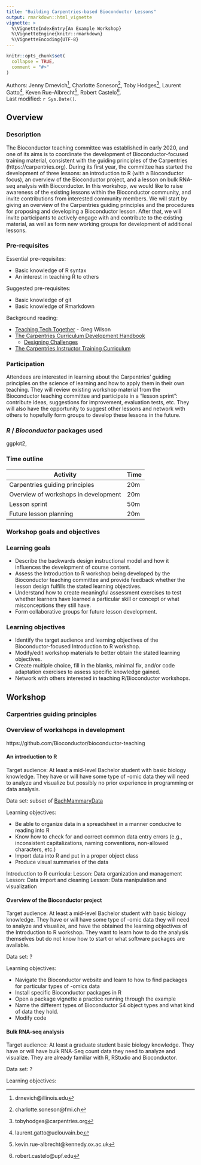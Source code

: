 ```yaml
---
title: "Building Carpentries-based Bioconductor Lessons"
output: rmarkdown::html_vignette
vignette: >
  %\VignetteIndexEntry{An Example Workshop}
  %\VignetteEngine{knitr::rmarkdown}
  %\VignetteEncoding{UTF-8}
---
```



```r
knitr::opts_chunk$set(
  collapse = TRUE,
  comment = "#>"
)
```


Authors:
    Jenny Drnevich^[drnevich@illinois.edu],
    Charlotte Soneson^[charlotte.soneson@fmi.ch],
    Toby Hodges^[tobyhodges@carpentries.org],
    Laurent Gatto^[laurent.gatto@uclouvain.be],
    Keven Rue-Albrecht^[kevin.rue-albrecht@kennedy.ox.ac.uk],
    Robert Castelo^[robert.castelo@upf.edu].
    <br/>
Last modified: `r Sys.Date()`.

## Overview

### Description

The Bioconductor teaching committee was established in early 2020, and one of its aims is to coordinate the development of Bioconductor-focused training material, consistent with the guiding principles of the Carpentries (https://carpentries.org). During its first year, the committee has started the development of three lessons: an introduction to R (with a Bioconductor focus), an overview of the Bioconductor project, and a lesson on bulk RNA-seq analysis with Bioconductor. In this workshop, we would like to raise awareness of the existing lessons within the Bioconductor community, and invite contributions from interested community members. We will start by giving an overview of the Carpentries guiding principles and the procedures for proposing and developing a Bioconductor lesson. After that, we will invite participants to actively engage with and contribute to the existing material, as well as form new working groups for development of additional lessons.

### Pre-requisites

Essential pre-requisites:

* Basic knowledge of R syntax
* An interest in teaching R to others

Suggested pre-requisites:

* Basic knowledge of git
* Basic knowledge of Rmarkdown


Background reading:

* [Teaching Tech Together](http://teachtogether.tech/) - Greg Wilson
* [The Carpentries Curriculum Development Handbook](https://cdh.carpentries.org/)
  - [Designing Challenges](https://cdh.carpentries.org/designing-challenges.html)
* [The Carpentries Instructor Training Curriculum](https://carpentries.github.io/instructor-training/)


### Participation

Attendees are interested in learning about the Carpentries' guiding principles on the science of learning and how to apply them in their own teaching. They will review existing workshop material from the Bioconductor teaching committee and participate in a "lesson sprint": contribute ideas, suggestions for improvement, evaluation tests, etc. They will also have the opportunity to suggest other lessons and network with others to hopefully form groups to develop these lessons in the future. 

### _R_ / _Bioconductor_ packages used

ggplot2, 

### Time outline

| Activity                     | Time |
|------------------------------|------|
| Carpentries guiding principles | 20m  |
| Overview of workshops in development          | 20m  |
| Lesson sprint | 50m   |
| Future lesson planning               | 20m  |

### Workshop goals and objectives


### Learning goals

* Describe the backwards design instructional model and how it influences the development of course content.
* Assess the  Introduction to R workshop being developed by the Bioconductor teaching committee and provide feedback whether the lesson design fulfills the stated learning objectives.
* Understand how to create meaningful assessment exercises to test whether learners have learned a particular skill or concept or what misconceptions they still have.
* Form collaborative groups for future lesson development. 



### Learning objectives

* Identify the target audience and learning objectives of the Bioconductor-focused Introduction to R workshop.
* Modify/edit workshop materials to better obtain the stated learning objectives.
* Create multiple choice, fill in the blanks, minimal fix, and/or code adaptation exercises to assess specific knowledge gained. 
* Network with others interested in teaching R/Bioconductor workshops.


## Workshop


### Carpentries guiding principles



### Overview of workshops in development

https://github.com/Bioconductor/bioconductor-teaching

#### An introduction to R

Target audience: At least a mid-level Bachelor student with basic biology knowledge. They have or will have some type of -omic data they will need to analyze and visualize but possibly no prior experience in programming or data analysis.  

Data set: subset of [BachMammaryData](https://github.com/Bioconductor/bioconductor-teaching/tree/master/data/BachMammaryData)

Learning objectives:

* Be able to organize data in a spreadsheet in a manner conducive to reading into R
* Know how to check for and correct common data entry errors (e.g., inconsistent capitalizations, naming conventions, non-allowed characters, etc.)
* Import data into R and put in a proper object class
* Produce visual summaries of the data

Introduction to R curricula:
Lesson: Data organization and management
Lesson: Data import and cleaning
Lesson: Data manipulation and visualization



#### Overview of the Bioconductor project

Target audience: At least a mid-level Bachelor student with basic biology knowledge. They have or will have some type of -omic data they will need to analyze and visualize, and have the obtained the learning objectives of the Introduction to R workshop. They want to learn how to do the analysis themselves but do not know how to start or what software packages are available. 

Data set:  ?

Learning objectives: 

* Navigate the Bioconductor website and learn to how to find packages for particular types of -omics data
* Install specific Bioconductor packages in R
* Open a package vignette a practice running through the example
* Name the different types of Bioconductor S4 object types and what kind of data they hold.
* Modify code 



#### Bulk RNA-seq analysis

Target audience: At least a graduate student basic biology knowledge. They have or will have bulk RNA-Seq count data they need to analyze and visualize. They are already familiar with R, RStudio and Bioconductor. 

Data set: ?

Learning objectives: 

